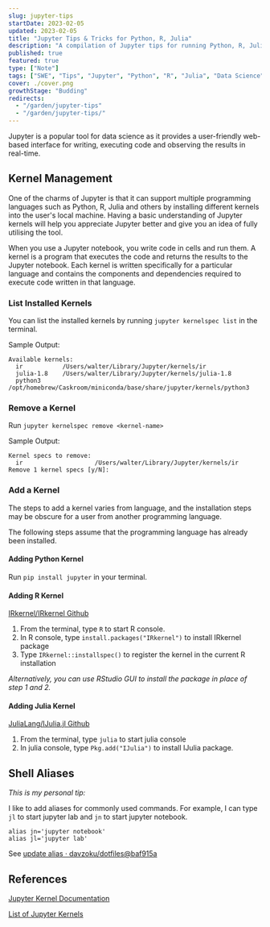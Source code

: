 ```yaml
---
slug: jupyter-tips
startDate: 2023-02-05
updated: 2023-02-05
title: "Jupyter Tips & Tricks for Python, R, Julia"
description: "A compilation of Jupyter tips for running Python, R, Julia code and kernel management"
published: true
featured: true
type: ["Note"]
tags: ["SWE", "Tips", "Jupyter", "Python", "R", "Julia", "Data Science"]
cover: ./cover.png
growthStage: "Budding"
redirects:
  - "/garden/jupyter-tips"
  - "/garden/jupyter-tips/"
---
```


<BasicImage
  src="https://res.cloudinary.com/wtkw/image/upload/v1675573170/waltertengcom/garden/jupyter-tips/jupyter-tips_jmaqm9.png"
  alt="cover"
/>

Jupyter is a popular tool for data science as it provides a user-friendly web-based interface for writing, executing code and observing the results in real-time.

## Kernel Management

One of the charms of Jupyter is that it can support multiple programming languages such as Python, R, Julia and others by installing different kernels into the user's local machine. Having a basic understanding of Jupyter kernels will help you appreciate Jupyter better and give you an idea of fully utilising the tool.

When you use a Jupyter notebook, you write code in cells and run them. A kernel is a program that executes the code and returns the results to the Jupyter notebook. Each kernel is written specifically for a particular language and contains the components and dependencies required to execute code written in that language.

### List Installed Kernels

You can list the installed kernels by running `jupyter kernelspec list` in the terminal.

Sample Output:

```
Available kernels:
  ir           /Users/walter/Library/Jupyter/kernels/ir
  julia-1.8    /Users/walter/Library/Jupyter/kernels/julia-1.8
  python3      /opt/homebrew/Caskroom/miniconda/base/share/jupyter/kernels/python3
```

### Remove a Kernel

Run `jupyter kernelspec remove <kernel-name>`

Sample Output:

```
Kernel specs to remove:
  ir                    /Users/walter/Library/Jupyter/kernels/ir
Remove 1 kernel specs [y/N]:
```

### Add a Kernel

The steps to add a kernel varies from language, and the installation steps may be obscure for a user from another programming language.

The following steps assume that the programming language has already been installed.

#### Adding Python Kernel

Run `pip install jupyter` in your terminal.

#### Adding R Kernel

[IRkernel/IRkernel Github](https://github.com/IRkernel/IRkernel)

1. From the terminal, type `R` to start R console.
2. In R console, type `install.packages("IRkernel")` to install IRkernel package
3. Type `IRkernel::installspec()` to register the kernel in the current R installation

_Alternatively, you can use RStudio GUI to install the package in place of step 1 and 2._

#### Adding Julia Kernel

[JuliaLang/IJulia.jl Github](https://github.com/JuliaLang/IJulia.jl)

1. From the terminal, type `julia` to start julia console
2. In julia console, type `Pkg.add("IJulia")` to install IJulia package.

## Shell Aliases

_This is my personal tip:_

I like to add aliases for commonly used commands. For example, I can type `jl` to start jupyter lab and `jn` to start jupyter notebook.

```
alias jn='jupyter notebook'
alias jl='jupyter lab'
```

See [update alias · davzoku/dotfiles@baf915a](https://github.com/davzoku/dotfiles/commit/baf915abec755f886d4bdcebcdb97284d424b6d2)

## References

[Jupyter Kernel Documentation](https://jupyter-client.readthedocs.io/en/stable/kernels.html#kernel-specs)

[List of Jupyter Kernels](https://github.com/jupyter/jupyter/wiki/Jupyter-kernels)
